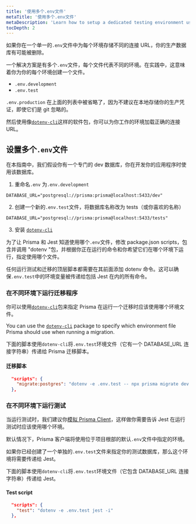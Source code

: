 ```yaml
---
title: '使用多个.env文件'
metaTitle: '使用多个.env文件'
metaDescription: 'Learn how to setup a dedicated testing environment using multiple .env files.'
tocDepth: 2
---
```


<TopBlock>

如果你在一个单一的`.env`文件中为每个环境存储不同的连接 URL，你的生产数据库有可能被删除。

一个解决方案是有多个`.env`文件，每个文件代表不同的环境。在实践中，这意味着你为你的每个环境创建一个文件。

- `.env.development`
- `.env.test`

<Admonition type="warning">

`.env.production` 在上面的列表中被省略了，因为不建议在本地存储你的生产凭证，即使它们是 git 忽略的。

</Admonition>

然后使用像[`dotenv-cli`](https://www.npmjs.com/package/dotenv-cli)这样的软件包，你可以为你工作的环境加载正确的连接 URL。

</TopBlock>

## 设置多个`.env`文件

在本指南中，我们假设你有一个专门的 dev 数据库，你在开发你的应用程序时使用该数据库。

1. 重命名`.env` 为`.env.development`

```env file=.env.development
DATABASE_URL="postgresql://prisma:prisma@localhost:5433/dev"
```

2. 创建一个新的`.env.test`文件，将数据库名称改为 tests（或你喜欢的名称）

```env file=.env.test
DATABASE_URL="postgresql://prisma:prisma@localhost:5433/tests"
```

3. 安装 [`dotenv-cli`](https://www.npmjs.com/package/dotenv-cli)

为了让 Prisma 和 Jest 知道使用哪个`.env`文件，修改 package.json scripts，包含并调用 "dotenv "包，并根据你正在运行的命令和你希望它们在哪个环境下运行，指定使用哪个文件。

<Admonition type="info">

任何运行测试和迁移的顶层脚本都需要在其前面添加 dotenv 命令。这可以确保`.env.test`中的环境变量被传递给包括 Jest 在内的所有命令。

</Admonition>

### 在不同环境下运行迁移程序

你可以使用[`dotenv-cli`](https://www.npmjs.com/package/dotenv-cli)包来指定 Prisma 在运行一个迁移时应该使用哪个环境文件。

You can use the [`dotenv-cli`](https://www.npmjs.com/package/dotenv-cli) package to specify which environment file Prisma should use when running a migration.

下面的脚本使用`dotenv-cli`将`.env.test`环境文件（它有一个 DATABASE_URL 连接字符串）传递给 Prisma 迁移脚本。

#### 迁移脚本

```json file=package.json
  "scripts": {
    "migrate:postgres": "dotenv -e .env.test -- npx prisma migrate dev --name postgres-init",
  },
```

### 在不同环境下运行测试

当运行测试时，我们建议你[模拟 Prisma Client](../../../guides/testing/unit-testing#mocking-the-prisma-client)，这样做你需要告诉 Jest 在运行测试时应该使用哪个环境。

默认情况下，Prisma 客户端将使用位于项目根部的默认`.env`文件中指定的环境。

如果你已经创建了一个单独的`.env.test`文件来指定你的测试数据库，那么这个环境将需要传递给 Jest。

下面的脚本使用`dotenv-cli`将`.env.test`环境文件（它包含 DATABASE_URL 连接字符串）传递给 Jest。

#### Test script

```json file=package.json
  "scripts": {
    "test": "dotenv -e .env.test jest -i"
  },
```

